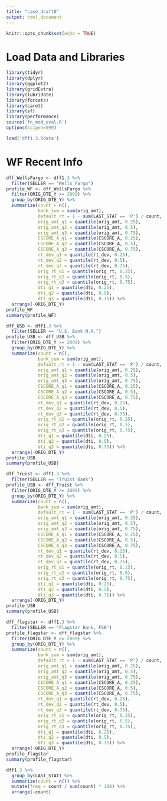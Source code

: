 ---
title: "case_draft8"
output: html_document
---

```{r setup, include=FALSE}
knitr::opts_chunk$set(echo = TRUE)
```


# Load Data and Libraries

```{r library, message = FALSE}
library(tidyr)
library(dplyr)
library(ggplot2)
library(gridExtra)
library(lubridate)
library(forcats)
library(caret)
library(sf)
library(performance)
source('fn_mod_eval.R')
options(scipen=999)

load('dff1.3.Rdata')
```

# WF Recent Info

```{r}
dff_WellsFargo <- dff1.3 %>%
  filter(SELLER == "Wells Fargo")
profile_WF <- dff_WellsFargo %>%
  filter(ORIG_DTE_Y >= 2009) %>%
  group_by(ORIG_DTE_Y) %>%
  summarize(count = n(), 
            bank_sum = sum(orig_amt),
            default_rt = 1 - sum(LAST_STAT == 'P') / count,
            orig_amt_q1 = quantile(orig_amt, 0.25), 
            orig_amt_q2 = quantile(orig_amt, 0.5), 
            orig_amt_q3 = quantile(orig_amt, 0.75), 
            CSCORE_A_q1 = quantile(CSCORE_A, 0.25),
            CSCORE_A_q2 = quantile(CSCORE_A, 0.5),
            CSCORE_A_q3 = quantile(CSCORE_A, 0.75),
            rt_dev_q1 = quantile(rt_dev, 0.25),
            rt_dev_q2 = quantile(rt_dev, 0.5),
            rt_dev_q3 = quantile(rt_dev, 0.75),
            orig_rt_q1 = quantile(orig_rt, 0.25),
            orig_rt_q2 = quantile(orig_rt, 0.5),
            orig_rt_q3 = quantile(orig_rt, 0.75),
            dti_q1 = quantile(dti, 0.25),
            dti_q2 = quantile(dti, 0.5),
            dti_q3 = quantile(dti, 0.75)) %>%
  arrange(-ORIG_DTE_Y)
profile_WF
summary(profile_WF)
```

```{r}
dff_USB <- dff1.3 %>%
  filter(SELLER == "U.S. Bank N.A.")
profile_USB <- dff_USB %>%
  filter(ORIG_DTE_Y >= 2009) %>%
  group_by(ORIG_DTE_Y) %>%
  summarize(count = n(), 
            bank_sum = sum(orig_amt),
            default_rt = 1 - sum(LAST_STAT == 'P') / count,
            orig_amt_q1 = quantile(orig_amt, 0.25), 
            orig_amt_q2 = quantile(orig_amt, 0.5), 
            orig_amt_q3 = quantile(orig_amt, 0.75), 
            CSCORE_A_q1 = quantile(CSCORE_A, 0.25),
            CSCORE_A_q2 = quantile(CSCORE_A, 0.5),
            CSCORE_A_q3 = quantile(CSCORE_A, 0.75),
            rt_dev_q1 = quantile(rt_dev, 0.25),
            rt_dev_q2 = quantile(rt_dev, 0.5),
            rt_dev_q3 = quantile(rt_dev, 0.75),
            orig_rt_q1 = quantile(orig_rt, 0.25),
            orig_rt_q2 = quantile(orig_rt, 0.5),
            orig_rt_q3 = quantile(orig_rt, 0.75),
            dti_q1 = quantile(dti, 0.25),
            dti_q2 = quantile(dti, 0.5),
            dti_q3 = quantile(dti, 0.75)) %>%
  arrange(-ORIG_DTE_Y)
profile_USB
summary(profile_USB)
```
```{r}
dff_Truist <- dff1.3 %>%
  filter(SELLER == "Truist Bank")
profile_USB <- dff_Truist %>%
  filter(ORIG_DTE_Y >= 2009) %>%
  group_by(ORIG_DTE_Y) %>%
  summarize(count = n(), 
            bank_sum = sum(orig_amt),
            default_rt = 1 - sum(LAST_STAT == 'P') / count,
            orig_amt_q1 = quantile(orig_amt, 0.25), 
            orig_amt_q2 = quantile(orig_amt, 0.5), 
            orig_amt_q3 = quantile(orig_amt, 0.75), 
            CSCORE_A_q1 = quantile(CSCORE_A, 0.25),
            CSCORE_A_q2 = quantile(CSCORE_A, 0.5),
            CSCORE_A_q3 = quantile(CSCORE_A, 0.75),
            rt_dev_q1 = quantile(rt_dev, 0.25),
            rt_dev_q2 = quantile(rt_dev, 0.5),
            rt_dev_q3 = quantile(rt_dev, 0.75),
            orig_rt_q1 = quantile(orig_rt, 0.25),
            orig_rt_q2 = quantile(orig_rt, 0.5),
            orig_rt_q3 = quantile(orig_rt, 0.75),
            dti_q1 = quantile(dti, 0.25),
            dti_q2 = quantile(dti, 0.5),
            dti_q3 = quantile(dti, 0.75)) %>%
  arrange(-ORIG_DTE_Y)
profile_USB
summary(profile_USB)
```



```{r}
dff_flagstar <- dff1.3 %>%
  filter(SELLER == "Flagstar Bank, FSB")
profile_flagstar <- dff_flagstar %>%
  filter(ORIG_DTE_Y >= 2009) %>%
  group_by(ORIG_DTE_Y) %>%
  summarize(count = n(), 
            bank_sum = sum(orig_amt),
            default_rt = 1 - sum(LAST_STAT == 'P') / count,
            orig_amt_q1 = quantile(orig_amt, 0.25), 
            orig_amt_q2 = quantile(orig_amt, 0.5), 
            orig_amt_q3 = quantile(orig_amt, 0.75), 
            CSCORE_A_q1 = quantile(CSCORE_A, 0.25),
            CSCORE_A_q2 = quantile(CSCORE_A, 0.5),
            CSCORE_A_q3 = quantile(CSCORE_A, 0.75),
            rt_dev_q1 = quantile(rt_dev, 0.25),
            rt_dev_q2 = quantile(rt_dev, 0.5),
            rt_dev_q3 = quantile(rt_dev, 0.75),
            orig_rt_q1 = quantile(orig_rt, 0.25),
            orig_rt_q2 = quantile(orig_rt, 0.5),
            orig_rt_q3 = quantile(orig_rt, 0.75),
            dti_q1 = quantile(dti, 0.25),
            dti_q2 = quantile(dti, 0.5),
            dti_q3 = quantile(dti, 0.75)) %>%
  arrange(-ORIG_DTE_Y)
profile_flagstar
summary(profile_flagstar)
```

```{r}
dff1.3 %>%
  group_by(LAST_STAT) %>%
  summarize(count = n()) %>%
  mutate(freq = count / sum(count) * 100) %>%
  arrange(-count)
```

```{r}

```







